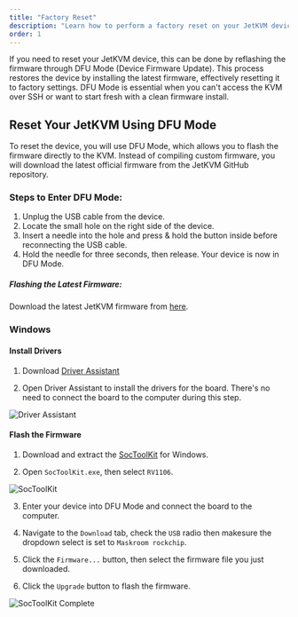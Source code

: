 ```yaml
---
title: "Factory Reset"
description: "Learn how to perform a factory reset on your JetKVM device using DFU Mode. This guide covers entering DFU Mode and flashing the latest firmware to restore your device to its original settings."
order: 1
---
```


If you need to reset your JetKVM device, this can be done by reflashing the firmware through DFU Mode (Device Firmware Update). This process restores the device by installing the latest firmware, effectively resetting it to factory settings. DFU Mode is essential when you can't access the KVM over SSH or want to start fresh with a clean firmware install.

## Reset Your JetKVM Using DFU Mode

To reset the device, you will use DFU Mode, which allows you to flash the firmware directly to the KVM. Instead of compiling custom firmware, you will download the latest official firmware from the JetKVM GitHub repository.

### Steps to Enter DFU Mode:

1. Unplug the USB cable from the device.
2. Locate the small hole on the right side of the device.
3. Insert a needle into the hole and press & hold the button inside before reconnecting the USB cable.
4. Hold the needle for three seconds, then release. Your device is now in DFU Mode.

##### Flashing the Latest Firmware:

Download the latest JetKVM firmware from [here](https://api.jetkvm.com/releases/system_recovery/latest).

### Windows

#### Install Drivers

1. Download [Driver Assistant](https://github.com/jetkvm/rv1106-system/releases/download/v0.2.5/DriverAssitant_v5.14.zip)

2. Open Driver Assistant to install the drivers for the board. There's no need to connect the board to the computer during this step.

![Driver Assistant](/content/files/dfu-driver-assistant.png)

#### Flash the Firmware

1. Download and extract the [SocToolKit](https://github.com/jetkvm/rv1106-system/releases/download/v0.2.5/SocToolKit_v2.5_20250701_01_win.zip) for Windows.

2. Open `SocToolKit.exe`, then select `RV1106`.

![SocToolKit](/content/files/dfu-soctoolkit-1.png)

3. Enter your device into DFU Mode and connect the board to the computer.

4. Navigate to the `Download` tab, check the `USB` radio then makesure the dropdown select is set to `Maskroom rockchip`.

5. Click the `Firmware...` button, then select the firmware file you just downloaded.

6. Click the `Upgrade` button to flash the firmware.

![SocToolKit Complete](/content/files/dfu-soctoolkit-2.png)
